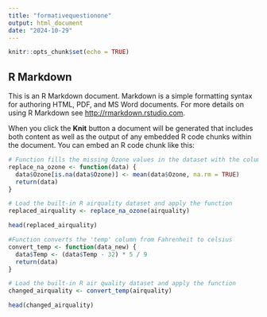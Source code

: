 ```yaml
---
title: "formativequestionone"
output: html_document
date: "2024-10-29"
---
```


```r
knitr::opts_chunk$set(echo = TRUE)
```

## R Markdown

This is an R Markdown document. Markdown is a simple formatting syntax for authoring HTML, PDF, and MS Word documents. For more details on using R Markdown see <http://rmarkdown.rstudio.com>.

When you click the **Knit** button a document will be generated that includes both content as well as the output of any embedded R code chunks within the document. You can embed an R code chunk like this:

```r
# Function fills the missing Ozone values in the dataset with the column's mean
replace_na_ozone <- function(data) {
  data$Ozone[is.na(data$Ozone)] <- mean(data$Ozone, na.rm = TRUE)
  return(data)
}

# Load the built-in R airquality dataset and apply the function
replaced_airquality <- replace_na_ozone(airquality)

head(replaced_airquality)
```

```r
#Function converts the 'temp' column from Fahrenheit to celsius
convert_temp <- function(data_new) {
  data$Temp <- (data$Temp - 32) * 5 / 9
  return(data)
}

# Load the built-in R air quality dataset and apply the function
changed_airquality <- convert_temp(airquality)

head(changed_airquality)

```
